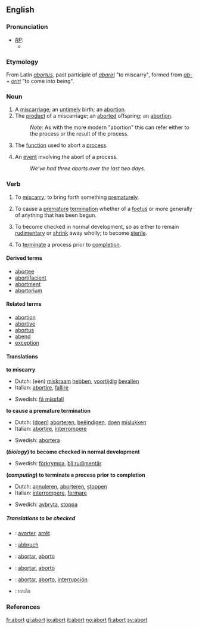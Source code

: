 ==English==

===Pronunciation===
* ''[[RP]]:''
** {{IPA|/əˈbɔːt/}}

===Etymology===
From Latin ''[[abortus]]'', past participle of ''[[aboriri]]'' "to miscarry", formed from ''[[ab-]]'' + ''[[oriri]]'' "to come into being".

===Noun===
{{en-noun-reg}}
# A [[miscarriage]]; an [[untimely]] birth; an [[abortion]].
# The [[product]] of a miscarriage; an [[aborted]] offspring; an [[abortion]].
#: ''Note:'' As with the more modern "abortion" this can refer either to the process or the result of the process.
# {{computing}} The [[function]] used to abort a [[process]].
# {{computing}} An [[event]] involving the abort of a process.
#: ''We've had three aborts over the last two days.''

===Verb===
{{en-infl-reg-consonant|abort||}}
# {{intransitive}} To [[miscarry]]; to bring forth something [[prematurely]].
# {{transitive}}  To cause a [[premature]] [[termination]] whether of a [[foetus]] or more generally of anything that has been begun.
# {{intransitive}} {{biology}} To become checked in normal development, so as either to remain [[rudimentary]] or [[shrink]] away wholly; to become [[sterile]].
# {{transitive}} {{computing}} To [[terminate]] a process prior to [[completion]].

====Derived terms====
* [[abortee]]
* [[abortifacient]]
* [[abortment]]
* [[abortorium]]

====Related terms====
* [[abortion]]
* [[abortive]]
* [[abortus]]
* [[abend]]
* [[exception]]

====Translations====
'''to miscarry'''
{{top}}
*Dutch: (een) [[miskraam]] [[hebben]], [[voortijdig]] [[bevallen]]
*Italian: [[abortire]], [[fallire]]
{{mid}}
*Swedish: [[få missfall]]
{{bottom}}

'''to cause a premature termination'''
{{top}}
*Dutch: ([[doen]]) [[aborteren]], [[beëindigen]], [[doen]] [[mislukken]]
*Italian: [[abortire]], [[interrompere]]
{{mid}}
*Swedish: [[abortera]]
{{bottom}}

'''(''biology'') to become checked in normal development'''
{{top}}
{{mid}}
*Swedish: [[förkrympa]], [[bli rudimentär]]
{{bottom}}

'''(''computing'') to terminate a process prior to completion'''
{{top}}
*Dutch: [[annuleren]], [[aborteren]], [[stoppen]]
*Italian: [[interrompere]], [[fermare]]
{{mid}}
*Swedish: [[avbryta]], [[stoppa]]
{{bottom}}

=====Translations to be checked=====
{{checktrans}}
*{{ttbc|French}}: [[avorter]], [[arrêt]]
*{{ttbc|German}}: [[abbruch]]
*{{ttbc|Interlingua}}: [[abortar]], [[aborto]]
*{{ttbc|Portuguese}}: [[abortar]], [[aborto]]
*{{ttbc|Spanish}}: [[abortar]], [[aborto]], [[interrupción]]
*{{ttbc|Thai}}: ยกเลิก

===References===
{{R:Webster 1913}}

[[fr:abort]]
[[gl:abort]]
[[io:abort]]
[[it:abort]]
[[no:abort]]
[[fi:abort]]
[[sv:abort]]